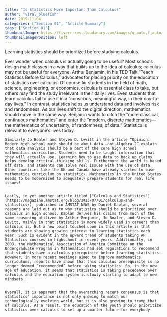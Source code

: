 ```yaml
---
title: "Is Statistics More Important Than Calculus?"
author: "viral_bluefish"
date: 2019-11-04
categories: ["Section 01", "Article Summary"]
tags: ["Section 01"]
thumbnailImage: https://fiverr-res.cloudinary.com/images/q_auto,f_auto/gigs/118970498/original/650f09226fb8c044f4ba750c5147a8737e3d8a85/assist-you-in-any-calculus-statistics-algebra-problem.jpg
thumbnailImagePosition: left
---
```


Learning statistics should be prioritized before studying calculus.

  Ever wonder when calculus is actually going to be useful? Most schools design math classes in a way that builds up to the idea of calculus; calculus may not be useful for everyone. Arthur Benjamin, in his TED Talk “Teach Statistics Before Calculus,” advocates for placing priority on the education of statistics over calculus. Of course for students in the field of math, science, engineering, or economics, calculus is essential class to take, but others may find the study irrelevant in their daily lives. Even students that learn calculus fail to use it in a “conscious, meaningful way, in their day-to-day lives.” In contrast, statistics helps us understand data and involves risk and randomness. As our lives shift to the digital direction, mathematics should move in the same way. Benjamin wants to ditch the “more classical, continuous mathematics” and enter the “modern, discrete mathematics—the mathematics of uncertainty, of randomness, of data.” Statistics is relevant to everyone’s lives today. 
  
  
	Similarly Jo Boaler and Steven D. Levitt in the article “Opinion: Modern high school math should be about data —not Algebra 2” explain that data analysis should be a part of the core high school mathematics curriculum. Students need to be taught information that they will actually use. Learning how to use data to back up claims helps develop critical thinking skills. Furthermore the world is based off data, and students can solve real issues with the use of data. Other countries like the UK and Canada have already started to base mathematics curriculum on statistics. Mathematics in the United States needs to be modernized to adequately prepare students for real life issues!	
	
	
	Lastly, in yet another article titled ["Calculus and Statistics"](https://magazine.amstat.org/blog/2013/07/01/calculus-and-statistics/), published in AMSTAT NEWS by Daniel Kaplan, several reasons are laid out as to why statistics should be prioritized over calculus in high school. Kaplan derives his claims from much of the same reasoning utilized by Arthur Benjamin, Jo Boaler, and Steven D. Levitt, mainly in that statistics in more widely used in careers than calculus is. But a new point touched upon in this article is that students are showing growing interest in learning statistics each year. Such is evident in the upward trend of students taking AP Statistics courses in highschool in recent years. Additionally, in 2003, the Mathematical Association of America Committee on the Undergraduate Program in Mathematics had set regulations to recommend that students have a calculus prerequisite before learning statistics. However, in more recent meetings aimed to improve mathematics curriculums, reports have shown that this calculus prerequisite is no longer deemed “recommended” before taking statistics. So, in the new age of education, it seems that statistics is taking precedence over calculus and the education system is slowly starting to adapt to new mindsets. 
	
	
	Overall, it is apparent that the overarching recent consensus is that statistics’ importance is not only growing to match our technologically evolving world, but it is also growing to trump that of calculus. As a result, the education of the youth should prioritize statistics over calculus to set up a smarter future for everybody.


